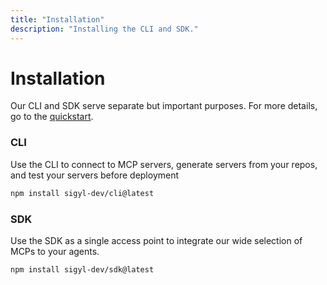 ```yaml
---
title: "Installation"
description: "Installing the CLI and SDK."
---
```


# Installation

Our CLI and SDK serve separate but important purposes. For more details, go to the [quickstart](index#quickstart).

### CLI
Use the CLI to connect to MCP servers, generate servers from your repos, and test your servers before deployment
```bash
npm install sigyl-dev/cli@latest
```

### SDK
Use the SDK as a single access point to integrate our wide selection of MCPs to your agents.
```bash
npm install sigyl-dev/sdk@latest
```